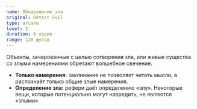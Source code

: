 ```yaml
---
name: Обнаружение зла
original: Detect Evil
type: arcane
level: 2
duration: 6 ходов
range: 120 футов
---
```


Объекты, зачарованные с целью сотворения зла, или живые существа со злыми намерениями обретают волшебное свечение.

- **Только намерения:** заклинание не позволяет читать мысли, а распознаёт только общие злые намерения.
- **Определение зла:** рефери даёт определению «злу». Некоторые вещи, которые потенциально могут навредить, не являются «злыми».
